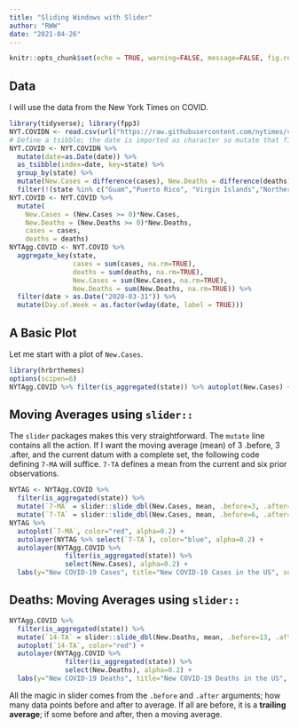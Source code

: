 ```yaml
---
title: "Sliding Windows with Slider"
author: "RWW"
date: "2021-04-26"
---
```


```r
knitr::opts_chunk$set(echo = TRUE, warning=FALSE, message=FALSE, fig.retina = 2)
```

## Data

I will use the data from the New York Times on COVID.

```r
library(tidyverse); library(fpp3)
NYT.COVIDN <- read.csv(url("https://raw.githubusercontent.com/nytimes/covid-19-data/master/us-states.csv"))
# Define a tsibble; the date is imported as character so mutate that first.
NYT.COVID <- NYT.COVIDN %>% 
  mutate(date=as.Date(date)) %>% 
  as_tsibble(index=date, key=state) %>% 
  group_by(state) %>% 
  mutate(New.Cases = difference(cases), New.Deaths = difference(deaths)) %>% 
  filter(!(state %in% c("Guam","Puerto Rico", "Virgin Islands","Northern Mariana Islands")))
NYT.COVID <- NYT.COVID %>% 
  mutate(
    New.Cases = (New.Cases >= 0)*New.Cases, 
    New.Deaths = (New.Deaths >= 0)*New.Deaths,
    cases = cases,
    deaths = deaths)
NYTAgg.COVID <- NYT.COVID %>% 
  aggregate_key(state, 
                cases = sum(cases, na.rm=TRUE),
                deaths = sum(deaths, na.rm=TRUE), 
                New.Cases = sum(New.Cases, na.rm=TRUE),
                New.Deaths = sum(New.Deaths, na.rm=TRUE)) %>% 
  filter(date > as.Date("2020-03-31")) %>% 
  mutate(Day.of.Week = as.factor(wday(date, label = TRUE)))
```

## A Basic Plot

Let me start with a plot of `New.Cases`.

```r
library(hrbrthemes)
options(scipen=6)
NYTAgg.COVID %>% filter(is_aggregated(state)) %>% autoplot(New.Cases) + theme_ipsum_rc() + labs(title="New COVID-19 Cases in the US")
```

## Moving Averages using `slider::`

The `slider` packages makes this very straightforward.  The `mutate` line contains all the action.  If I want the moving average (mean) of 3 .before, 3 .after, and the current datum with a complete set, the following code defining `7-MA` will suffice.  `7-TA` defines a mean from the current and six prior observations.

```r
NYTAG <- NYTAgg.COVID %>% 
  filter(is_aggregated(state)) %>%
  mutate(`7-MA` = slider::slide_dbl(New.Cases, mean, .before=3, .after=3, .complete=TRUE)) %>% 
  mutate(`7-TA` = slider::slide_dbl(New.Cases, mean, .before=6, .after=0, .complete=TRUE))
NYTAG %>%
  autoplot(`7-MA`, color="red", alpha=0.2) + 
  autolayer(NYTAG %>% select(`7-TA`), color="blue", alpha=0.2) +
  autolayer(NYTAgg.COVID %>% 
              filter(is_aggregated(state)) %>% 
              select(New.Cases), alpha=0.2) + 
  labs(y="New COVID-19 Cases", title="New COVID-19 Cases in the US", subtitle="7 day moving average in red")
```

## Deaths: Moving Averages using `slider::`

```r
NYTAgg.COVID %>% 
  filter(is_aggregated(state)) %>%
  mutate(`14-TA` = slider::slide_dbl(New.Deaths, mean, .before=13, .after=0, .complete=TRUE)) %>% 
  autoplot(`14-TA`, color="red") + 
  autolayer(NYTAgg.COVID %>% 
              filter(is_aggregated(state)) %>% 
              select(New.Deaths), alpha=0.2) + 
  labs(y="New COVID-19 Deaths", title="New COVID-19 Deaths in the US", subtitle="14 day trailing average in red")
```
All the magic in slider comes from the `.before` and `.after` arguments; how many data points before and after to average.  If all are before, it is a **trailing average**; if some before and after, then a moving average.
